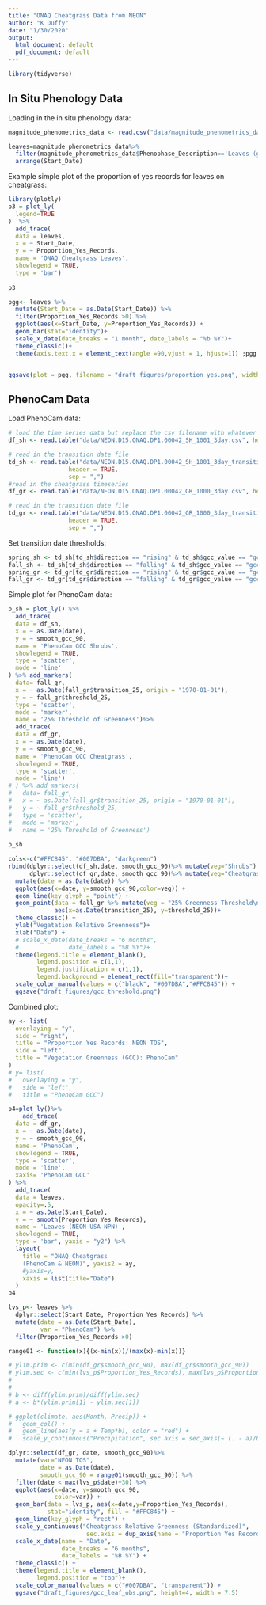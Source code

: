 ```yaml
---
title: "ONAQ Cheatgrass Data from NEON"
author: "K Duffy"
date: "1/30/2020"
output:
  html_document: default
  pdf_document: default
---
```


```r
library(tidyverse)


```

## In Situ Phenology Data
Loading in the in situ phenology data:
```r
magnitude_phenometrics_data <- read.csv("data/magnitude_phenometrics_data.csv")

leaves=magnitude_phenometrics_data%>%
  filter(magnitude_phenometrics_data$Phenophase_Description=='Leaves (grasses)')%>%
  arrange(Start_Date)

```

Example simple plot of the proportion of yes records for leaves on cheatgrass:

```r
library(plotly)
p3 = plot_ly(
  legend=TRUE
)  %>%
  add_trace(
  data = leaves,
  x = ~ Start_Date,
  y = ~ Proportion_Yes_Records,
  name = 'ONAQ Cheatgrass Leaves',
  showlegend = TRUE,
  type = 'bar')
  
p3
```

```r
pgg<- leaves %>%
  mutate(Start_Date = as.Date(Start_Date)) %>%
  filter(Proportion_Yes_Records >0) %>%
  ggplot(aes(x=Start_Date, y=Proportion_Yes_Records)) +
  geom_bar(stat="identity")+
  scale_x_date(date_breaks = "1 month", date_labels = "%b %Y")+
  theme_classic()+
  theme(axis.text.x = element_text(angle =90,vjust = 1, hjust=1)) ;pgg


ggsave(plot = pgg, filename = "draft_figures/proportion_yes.png", width=7.5, height =3)
```

## PhenoCam Data

Load PhenoCam data:
```r
# load the time series data but replace the csv filename with whatever you downloaded
df_sh <- read.table("data/NEON.D15.ONAQ.DP1.00042_SH_1001_3day.csv", header = TRUE, sep = ",")

# read in the transition date file
td_sh <- read.table("data/NEON.D15.ONAQ.DP1.00042_SH_1001_3day_transition_dates.csv",
                 header = TRUE,
                 sep = ",")
#read in the cheatgrass timeseries
df_gr <- read.table("data/NEON.D15.ONAQ.DP1.00042_GR_1000_3day.csv", header = TRUE, sep = ",")

# read in the transition date file
td_gr <- read.table("data/NEON.D15.ONAQ.DP1.00042_GR_1000_3day_transition_dates.csv",
                 header = TRUE,
                 sep = ",")


```

Set transition date thresholds:

```r
spring_sh <- td_sh[td_sh$direction == "rising" & td_sh$gcc_value == "gcc_90",]
fall_sh <- td_sh[td_sh$direction == "falling" & td_sh$gcc_value == "gcc_90",]
spring_gr <- td_gr[td_gr$direction == "rising" & td_gr$gcc_value == "gcc_90",]
fall_gr <- td_gr[td_gr$direction == "falling" & td_gr$gcc_value == "gcc_90",]
```

Simple plot for PhenoCam data:
```r
p_sh = plot_ly() %>%
  add_trace(
  data = df_sh,
  x = ~ as.Date(date),
  y = ~ smooth_gcc_90,
  name = 'PhenoCam GCC Shrubs',
  showlegend = TRUE,
  type = 'scatter',
  mode = 'line'
) %>% add_markers(
  data= fall_gr, 
  x = ~ as.Date(fall_gr$transition_25, origin = "1970-01-01"),
  y = ~ fall_gr$threshold_25,
  type = 'scatter',
  mode = 'marker',
  name = '25% Threshold of Greenness')%>%
  add_trace(
  data = df_gr,
  x = ~ as.Date(date),
  y = ~ smooth_gcc_90,
  name = 'PhenoCam GCC Cheatgrass',
  showlegend = TRUE,
  type = 'scatter',
  mode = 'line')
# ) %>% add_markers(
#   data= fall_gr, 
#   x = ~ as.Date(fall_gr$transition_25, origin = "1970-01-01"),
#   y = ~ fall_gr$threshold_25,
#   type = 'scatter',
#   mode = 'marker',
#   name = '25% Threshold of Greenness')
                
p_sh
```

```r

cols<-c("#FFC845", "#007DBA", "darkgreen")
rbind(dplyr::select(df_sh,date, smooth_gcc_90)%>% mutate(veg="Shrubs"),
      dplyr::select(df_gr,date, smooth_gcc_90)%>% mutate(veg="Cheatgrass")) %>%
  mutate(date = as.Date(date)) %>%
  ggplot(aes(x=date, y=smooth_gcc_90,color=veg)) +
  geom_line(key_glyph = "point") +
  geom_point(data = fall_gr %>% mutate(veg = "25% Greenness Threshold\n(senescence)"), 
             aes(x=as.Date(transition_25), y=threshold_25))+
  theme_classic() +
  ylab("Vegatation Relative Greenness")+
  xlab("Date") +
  # scale_x_date(date_breaks = "6 months",
  #              date_labels = "%B %Y")+
  theme(legend.title = element_blank(),
        legend.position = c(1,1),
        legend.justification = c(1,1),
        legend.background = element_rect(fill="transparent"))+
  scale_color_manual(values = c("black", "#007DBA","#FFC845")) +
  ggsave("draft_figures/gcc_threshold.png")


```

Combined plot:

```r
ay <- list(
  overlaying = "y",
  side = "right",
  title = "Proportion Yes Records: NEON TOS",
  side = "left", 
  title = "Vegetation Greenness (GCC): PhenoCam"
)
# y= list(
#   overlaying = "y",
#   side = "left",
#   title = "PhenoCam GCC")

p4=plot_ly()%>%
    add_trace(
  data = df_gr,
  x = ~ as.Date(date),
  y = ~ smooth_gcc_90,
  name = 'PhenoCam',
  showlegend = TRUE,
  type = 'scatter',
  mode = 'line', 
  xaxis= 'PhenoCam GCC'
) %>%
  add_trace(
  data = leaves,
  opacity=.5, 
  x = ~ as.Date(Start_Date),
  y = ~ smooth(Proportion_Yes_Records),
  name = 'Leaves (NEON-USA NPN)',
  showlegend = TRUE,
  type = 'bar', yaxis = "y2") %>%
  layout(
    title = "ONAQ Cheatgrass
    (PhenoCam & NEON)", yaxis2 = ay,
    #yaxis=y,
    xaxis = list(title="Date")
  )
p4
```


```r
lvs_p<- leaves %>%
  dplyr::select(Start_Date, Proportion_Yes_Records) %>%
  mutate(date = as.Date(Start_Date),
         var = "PhenoCam") %>%
  filter(Proportion_Yes_Records >0) 

range01 <- function(x){(x-min(x))/(max(x)-min(x))}

# ylim.prim <- c(min(df_gr$smooth_gcc_90), max(df_gr$smooth_gcc_90))  
# ylim.sec <- c(min(lvs_p$Proportion_Yes_Records), max(lvs_p$Proportion_Yes_Records))   
# 
# 
# b <- diff(ylim.prim)/diff(ylim.sec)
# a <- b*(ylim.prim[1] - ylim.sec[1])

# ggplot(climate, aes(Month, Precip)) +
#   geom_col() +
#   geom_line(aes(y = a + Temp*b), color = "red") +
#   scale_y_continuous("Precipitation", sec.axis = sec_axis(~ (. - a)/b, name = "Temperature")) +

dplyr::select(df_gr, date, smooth_gcc_90)%>% 
  mutate(var="NEON TOS",
         date = as.Date(date),
         smooth_gcc_90 = range01(smooth_gcc_90)) %>%
  filter(date < max(lvs_p$date)+30) %>%
  ggplot(aes(x=date, y=smooth_gcc_90,
             color=var)) + 
  geom_bar(data = lvs_p, aes(x=date,y=Proportion_Yes_Records),
           stat="identity", fill = "#FFC845") +
  geom_line(key_glyph = "rect") +
  scale_y_continuous("Cheatgrass Relative Greenness (Standardized)", 
                      sec.axis = dup_axis(name = "Proportion Yes Records"))+
  scale_x_date(name = "Date",
               date_breaks = "6 months",
               date_labels = "%B %Y") +
  theme_classic() +
  theme(legend.title = element_blank(),
        legend.position = "top")+
  scale_color_manual(values = c("#007DBA", "transparent")) +
  ggsave("draft_figures/gcc_leaf_obs.png", height=4, width = 7.5)



```